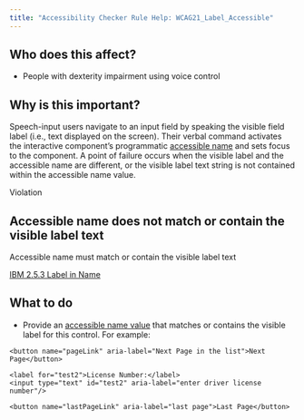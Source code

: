 ```yaml
---
title: "Accessibility Checker Rule Help: WCAG21_Label_Accessible"
---
```


<div className="toolHelp">
<Row>
<Column colLg={5} colMd={3} colSm={4} className="toolLeft">

## Who does this affect?

 * People with dexterity impairment using voice control

## Why is this important?

Speech-input users navigate to an input field by speaking the visible field label (i.e., text displayed on the screen). Their verbal command activates the interactive component’s programmatic [accessible name](https://www.w3.org/TR/accname-1.1/#dfn-accessible-name) and sets focus to the component. A point of failure occurs when the visible label and the accessible name are different, or the visible label text string is not contained within the accessible name value.

</Column>
<Column colLg={11} colMd={5} colSm={4} className="toolMain">

<div className="level-violation">
Violation
</div>

## Accessible name does not match or contain the visible label text
Accessible name must match or contain the visible label text

[IBM 2.5.3 Label in Name](https://www.ibm.com/able/guidelines/ci162/label_in_name_71.html)

<div id="elementLocation">
</div>

## What to do

* Provide an [accessible name value](https://www.w3.org/TR/wai-aria-1.1/#namecalculation) that matches or contains the visible label for this control. For example:
```
<button name="pageLink" aria-label="Next Page in the list">Next Page</button> 

<label for="test2">License Number:</label>
<input type="text" id="test2" aria-label="enter driver license number"/>

<button name="lastPageLink" aria-label="last page">Last Page</button>
```

</Column>
</Row>
</div>

